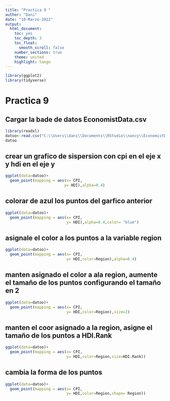 ```yaml
---
title: "Practica 9 "
author: "Dani"
date: "10-Marzo-2022"
output: 
  html_document:
    toc: yes
    toc_depth: 3
    toc_float:
      smooth_scroll: false
    number_sections: true
    theme: united 
    highlight: tango
---
```

```r
library(ggplot2)
library(tidyverse)
```
# Practica 9
## Cargar la bade de datos EconomistData.csv
```r
library(readxl)
datoo<-read.csv("C:\\Users\\dani\\Documents\\RStudio\\nancy\\EconomistData.csv")
datoo
```
## crear un grafico de sispersion con cpi en el eje x y hdi en el eje y
```r
ggplot(data=datoo)+
  geom_point(mapping = aes(x= CPI, 
                          y= HDI),alpha=0.4)
```
## colorar de azul los puntos del garfico anterior 
```r
ggplot(data=datoo)+
  geom_point(mapping = aes(x= CPI, 
                           y= HDI),alpha=0.4,color= "blue")
```
## asignale el color a los puntos a la variable region 
```r
ggplot(data=datoo)+
  geom_point(mapping = aes(x= CPI, 
                           y= HDI,color=Region),alpha=0.4)

```
## manten asignado el color a ala region, aumente el tamaño de los puntos configurando el tamaño en 2 
```r
ggplot(data=datoo)+
  geom_point(mapping = aes(x= CPI, 
                           y= HDI,color=Region),size=2)
```
## manten el coor asignado a la region, asigne el tamaño de los puntos a HDI.Rank
```r
ggplot(data=datoo)+
  geom_point(mapping = aes(x= CPI, 
                           y= HDI,color=Region,size=HDI.Rank))

```
## cambia la forma de los puntos 
```r
ggplot(data=datoo)+
  geom_point(mapping = aes(x= CPI, 
                           y= HDI,color=Region,shape= Region))
```
